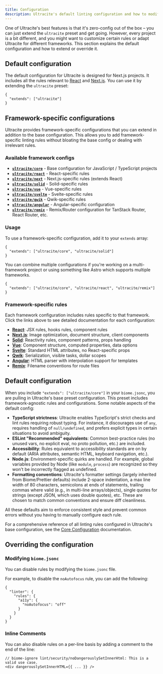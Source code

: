 ```yaml
---
title: Configuration
description: Ultracite's default linting configuration and how to modify it.
---
```


One of Ultracite's best features is that it's zero-config out of the box – you can just extend the `ultracite` preset and get going. However, every project is a bit different, and you might want to customize certain rules or adapt Ultracite for different frameworks. This section explains the default configuration and how to extend or override it.

## Default configuration

The default configuration for Ultracite is designed for Next.js projects. It includes all the rules relevant to [React](/preset/react) and [Next.js](/preset/next). You can use it by extending the `ultracite` preset:


```jsonc title="biome.jsonc"
{
  "extends": ["ultracite"]
}
```

## Framework-specific configurations

Ultracite provides framework-specific configurations that you can extend in addition to the base configuration. This allows you to add framework-specific linting rules without bloating the base config or dealing with irrelevant rules.

### Available framework configs

- **[`ultracite/core`](/preset/core)** - Base configuration for JavaScript / TypeScript projects
- **[`ultracite/react`](/preset/react)** - React-specific rules
- **[`ultracite/next`](/preset/next)** - Next.js-specific rules (extends React)
- **[`ultracite/solid`](/preset/solid)** - Solid-specific rules
- **[`ultracite/vue`](/preset/vue)** - Vue-specific rules
- **[`ultracite/svelte`](/preset/svelte)** - Svelte-specific rules
- **[`ultracite/qwik`](/preset/qwik)** - Qwik-specific rules
- **[`ultracite/angular`](/preset/angular)** - Angular-specific configuration
- **[`ultracite/remix`](/preset/remix)** - Remix/Router configuration for TanStack Router, React Router, etc.

### Usage

To use a framework-specific configuration, add it to your `extends` array:

```jsonc title="biome.jsonc"
{
  "extends": ["ultracite/core", "ultracite/solid"]
}
```

You can combine multiple configurations if you're working on a multi-framework project or using something like Astro which supports multiple frameworks.

```jsonc title="biome.jsonc"
{
  "extends": ["ultracite/core", "ultracite/react", "ultracite/remix"]
}
```

### Framework-specific rules

Each framework configuration includes rules specific to that framework. Click the links above to see detailed documentation for each configuration:

- **[React](/react)**: JSX rules, hooks rules, component rules
- **[Next.js](/next)**: Image optimization, document structure, client components
- **[Solid](/solid)**: Reactivity rules, component patterns, props handling
- **[Vue](/vue)**: Component structure, computed properties, data options
- **[Svelte](/svelte)**: Standard HTML attributes, no React-specific props
- **[Qwik](/qwik)**: Serialization, visible tasks, dollar scopes
- **[Angular](/angular)**: HTML parser with interpolation support for templates
- **[Remix](/remix)**: Filename conventions for route files

## Default configuration

When you include `"extends": ["ultracite/core"]` in your `biome.jsonc`, you are pulling in Ultracite's base preset configuration. This preset includes framework-agnostic rules and configurations. Some notable aspects of the default config:

- **TypeScript strictness**: Ultracite enables TypeScript's strict checks and lint rules requiring robust typing. For instance, it discourages use of `any`, requires handling of `null/undefined`, and prefers explicit types in certain situations to avoid ambiguity.
- **ESLint "Recommended" equivalents**: Common best-practice rules (no unused vars, no explicit eval, no proto pollution, etc.) are included.
- **Accessibility**: Rules equivalent to accessibility standards are on by default (ARIA attributes, semantic HTML, keyboard navigation, etc.).
- **Node.js**: Environment-specific quirks are handled. For example, global variables provided by Node (like `module`, `process`) are recognized so they won't be incorrectly flagged as undefined.
- **Formatting conventions**: Ultracite's formatter settings (largely inherited from Biome/Prettier defaults) include 2-space indentation, a max line width of 80 characters, semicolons at ends of statements, trailing commas where valid (e.g., in multi-line arrays/objects), single quotes for strings (except JSON, which uses double quotes), etc. These are chosen to match common conventions and ensure diff cleanliness.

All these defaults aim to enforce consistent style and prevent common errors without you having to manually configure each rule.

For a comprehensive reference of all linting rules configured in Ultracite's base configuration, see the [Core Configuration](/core) documentation.

## Overriding the configuration

### Modifying `biome.jsonc`

You can disable rules by modifying the `biome.jsonc` file.

For example, to disable the `noAutofocus` rule, you can add the following:

```jsonc title="biome.jsonc"
{
  "linter": {
    "rules": {
      "a11y": {
        "noAutofocus": "off"
      }
    }
  }
}
```

### Inline Comments

You can also disable rules on a per-line basis by adding a comment to the end of the line:

```tsx title="page.tsx"
// biome-ignore lint/security/noDangerouslySetInnerHtml: This is a valid use case.
<div dangerouslySetInnerHTML={{ ... }} />
```
